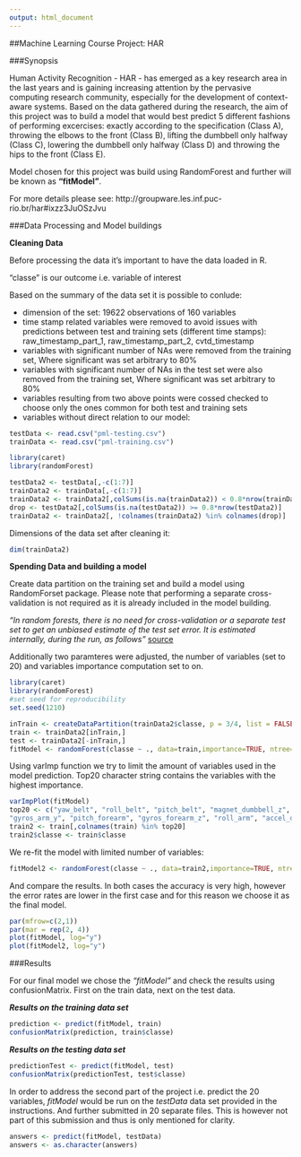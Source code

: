 ```yaml
---
output: html_document
---
```

##Machine Learning Course Project: HAR


###Synopsis

Human Activity Recognition - HAR - has emerged as a key research area in the last years and is gaining increasing attention by the pervasive computing research community, especially for the development of context-aware systems. 
Based on the data gathered during the research, the aim of this project was to build a model that would best predict 5 different fashions of performing excercises: exactly according to the specification (Class A), throwing the elbows to the front (Class B), lifting the dumbbell only halfway (Class C), lowering the dumbbell only halfway (Class D) and throwing the hips to the front (Class E).

Model chosen for this project was build using RandomForest and further will be known as **"fitModel"**.

For more details please see: http://groupware.les.inf.puc-rio.br/har#ixzz3JuOSzJvu

###Data Processing and Model buildings

**Cleaning Data**

Before processing the data it's important to have the data loaded in R.

"classe" is our outcome i.e. variable of interest

Based on the summary of the data set it is possible to conlude:

* dimension of the set: 19622 observations of 160 variables
* time stamp related variables were removed to avoid issues with predictions between test and training sets (different time stamps): raw_timestamp_part_1, raw_timestamp_part_2, cvtd_timestamp
* variables with significant number of NAs were removed from the training set, Where significant was set arbitrary to 80%
* variables with significant number of NAs in the test set were also removed from the training set, Where significant was set arbitrary to 80%
* variables resulting from two above points were cossed checked to choose only the ones common for both test and training sets
* variables without direct relation to our model: 

```r
testData <- read.csv("pml-testing.csv")
trainData <- read.csv("pml-training.csv")

library(caret)
library(randomForest)

testData2 <- testData[,-c(1:7)]
trainData2 <- trainData[,-c(1:7)]
trainData2 <- trainData2[,colSums(is.na(trainData2)) < 0.8*nrow(trainData2)]
drop <- testData2[,colSums(is.na(testData2)) >= 0.8*nrow(testData2)]
trainData2 <- trainData2[, !colnames(trainData2) %in% colnames(drop)]

```

Dimensions of the data set after cleaning it:

```r
dim(trainData2)
```

**Spending Data and building a model**

Create data partition on the training set and build a model using RandomForset package. Please note that performing a separate cross-validation is not required as it is already included in the model building. 

*"In random forests, there is no need for cross-validation or a separate test set to get an unbiased estimate of the test set error. It is estimated internally, during the run, as follows"*  [source](http://www.stat.berkeley.edu/~breiman/RandomForests/cc_home.htm#ooberr)

Additionally two paramteres were adjusted, the number of variables (set to 20) and variables importance computation set to on.


```r
library(caret)
library(randomForest)
#set seed for reproducibility
set.seed(1210)

inTrain <- createDataPartition(trainData2$classe, p = 3/4, list = FALSE)
train <- trainData2[inTrain,]
test <- trainData2[-inTrain,]
fitModel <- randomForest(classe ~ ., data=train,importance=TRUE, ntree=500, mdim2nd=20 , imp=1)

```

Using varImp function we try to limit the amount of variables used in the model prediction. Top20 character string contains the variables with the highest importance. 

```r
varImpPlot(fitModel)
top20 <- c("yaw_belt", "roll_belt", "pitch_belt", "magnet_dumbbell_z", "magnet_dumbbell_y",
"gyros_arm_y", "pitch_forearm", "gyros_forearm_z", "roll_arm", "accel_dumbbell_y", "gyros_dumbbell_z","magnet_belt_x", "magnet_forearm_z", "accel_dumbbell_z", "gyros_belt_z", "roll_dumbbell", "yaw_forearm", "roll_forearm", "magnet_forearm_y", "gyros_dumbbell_x")
train2 <- train[,colnames(train) %in% top20]
train2$classe <- train$classe
```

We re-fit the model with limited number of variables:

```r
fitModel2 <- randomForest(classe ~ ., data=train2,importance=TRUE, ntree=500, mdim2nd=20 , imp=2)
```

And compare the results. In both cases the accuracy is very high, however the error rates are lower in the first case and for this reason we choose it as the final model. 

```r
par(mfrow=c(2,1))
par(mar = rep(2, 4))
plot(fitModel, log="y")
plot(fitModel2, log="y")

```

###Results

For our final model we chose the *"fitModel"* and check the results using confusionMatrix. First on the train data, next on the test data.

***Results on the training data set***

```r
prediction <- predict(fitModel, train)
confusionMatrix(prediction, train$classe)

```

***Results on the testing data set***

```r
predictionTest <- predict(fitModel, test)
confusionMatrix(predictionTest, test$classe)

```


In order to address the second part of the project i.e. predict the 20 variables, *fitModel* would be run on the *testData* data set provided in the instructions. And further submitted in 20 separate files. This is however not part of this submission and thus is only mentioned for clarity.

```r
answers <- predict(fitModel, testData)
answers <- as.character(answers)

```

